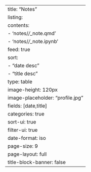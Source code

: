 ---
title: "Notes"
listing:
  contents: 
    - 'notes/*/*_note.qmd'
    - 'notes/*/*_note.ipynb'
  feed: true
  sort: 
    - "date desc"
    - "title desc"
  type: table
  image-height: 120px
  image-placeholder: "profile.jpg"
  fields: [date,title]
  categories: true
  sort-ui: true
  filter-ui: true
  date-format: iso 
  page-size: 9
page-layout: full
title-block-banner: false
---